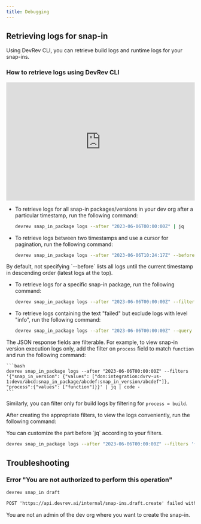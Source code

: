 ```yaml
---
title: Debugging
---
```

## Retrieving logs for snap-in

Using DevRev CLI, you can retrieve build logs and runtime logs for your snap-ins.

### How to retrieve logs using DevRev CLI

<iframe width="100%" height="315" src="https://www.youtube.com/embed/5W70bbHxEJU?si=o2LQwy1GNC1U0n97" frameBorder="0" allow="accelerometer; autoplay; clipboard-write; encrypted-media; gyroscope; picture-in-picture" allowfullscreen></iframe>

- To retrieve logs for all snap-in packages/versions in your dev org after a particular timestamp, run the following command:

    ```bash
    devrev snap_in_package logs --after "2023-06-06T00:00:00Z" | jq
    ```

- To retrieve logs between two timestamps and use a cursor for pagination, run the following command:

    ```bash
    devrev snap_in_package logs --after "2023-06-06T10:24:17Z" --before "2023-06-07T00:00:00Z" --cursor cursor_from_previous_page | jq | code -
    ```

<Callout intent="note">
By default, not specifying `--before` lists all logs until the current timestamp in descending order (latest logs at the top).
</Callout>

- To retrieve logs for a specific snap-in package, run the following command:

    ```bash
    devrev snap_in_package logs --after "2023-06-06T00:00:00Z" --filters '{"snap_in_package": {"values": ["don:integration:dvrv-us-1:devo/abcd:snap_in_package/abcdef"]}}' | jq | code -
    ```

- To retrieve logs containing the text "failed" but exclude logs with level "info", run the following command:

    ```bash
    devrev snap_in_package logs --after "2023-06-06T00:00:00Z" --query "failed" --filters '{"level": {"values": ["info"], "exclude": true}}' | jq | code -
    ```

The JSON response fields are filterable. For example, to view snap-in version execution logs only, add the filter on `process` field to match `function` and run the following command:

    ```bash
    devrev snap_in_package logs --after "2023-06-06T00:00:00Z" --filters '{"snap_in_version": {"values": ["don:integration:dvrv-us-1:devo/abcd:snap_in_package/abcdef:snap_in_version/abcdef"]}, "process":{"values": ["function"]}}' | jq | code -
    ```

Similarly, you can filter only for build logs by filtering for `process = build`.

After creating the appropriate filters, to view the logs conveniently, run the following command:

<Callout intent="info">
You can customize the part before `jq` according to your filters.
</Callout>

```bash
devrev snap_in_package logs --after "2023-06-06T00:00:00Z" --filters '{}' | jq -r '["total", .log_summary.total.value, "next_cursor", .next_cursor], (.logs[] | [.level,.timestamp,.msg]) | @tsv' | code -
```

## Troubleshooting

### Error "You are not authorized to perform this operation"

```bash
devrev snap_in draft
```

```txt
POST 'https://api.devrev.ai/internal/snap-ins.draft.create' failed with 403 Forbidden, {"debug_message":"Unauthorized You are not authorized to perform this operation. Ref: bc7b7f58-148c-479c-b0a6-b4cbe43dd8a6","message":"Forbidden","type":"forbidden"}
```

You are not an admin of the dev org where you want to create the snap-in.
